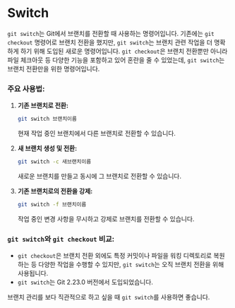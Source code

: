 # Switch

`git switch`는 Git에서 브랜치를 전환할 때 사용하는 명령어입니다. 기존에는 `git checkout` 명령어로 브랜치 전환을 했지만, `git switch`는 브랜치 관련 작업을 더 명확하게 하기 위해 도입된 새로운 명령어입니다. `git checkout`은 브랜치 전환뿐만 아니라 파일 체크아웃 등 다양한 기능을 포함하고 있어 혼란을 줄 수 있었는데, `git switch`는 브랜치 전환만을 위한 명령어입니다.

### 주요 사용법:
1. **기존 브랜치로 전환:**
   ```bash
   git switch 브랜치이름
   ```
   현재 작업 중인 브랜치에서 다른 브랜치로 전환할 수 있습니다.

2. **새 브랜치 생성 및 전환:**
   ```bash
   git switch -c 새브랜치이름
   ```
   새로운 브랜치를 만들고 동시에 그 브랜치로 전환할 수 있습니다.

3. **기존 브랜치로의 전환을 강제:**
   ```bash
   git switch -f 브랜치이름
   ```
   작업 중인 변경 사항을 무시하고 강제로 브랜치를 전환할 수 있습니다.

### `git switch`와 `git checkout` 비교:
- `git checkout`은 브랜치 전환 외에도 특정 커밋이나 파일을 워킹 디렉토리로 복원하는 등 다양한 작업을 수행할 수 있지만, `git switch`는 오직 브랜치 전환을 위해 사용됩니다.
- `git switch`는 Git 2.23.0 버전에서 도입되었습니다.

브랜치 관리를 보다 직관적으로 하고 싶을 때 `git switch`를 사용하면 좋습니다.